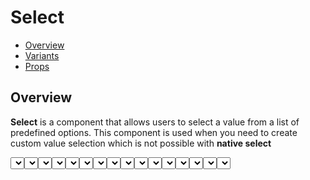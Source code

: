 
<Meta title="Components/Select" component={Select} />

<!--- Component template -->


<!--- Component documentation -->

# Select

- [Overview](#overview)
- [Variants](#variants)
- [Props](#props)

## Overview

<b>Select</b> is a component that allows users to select a value from a list of predefined
options. This component is used when you need to create custom value selection which
is not possible with <b>native select</b>

<Canvas>
  <Select
    aria-label="select"
    placeholder="Select a country"
    items={countryList}
    labelKey="name"
  />
</Canvas>

## Variants

### Select with many options

<Canvas>
  <Story name="With many options">
    <Flex css={{ gap: '$16', width: '100%' }}>
      <Select
        aria-label="Select component"
        placeholder="Select a country"
        labelKey="name"
        items={countryList}
      />
      <Select
        aria-label="Select component"
        placeholder="Select a country"
        labelKey="name"
        items={countryList}
        defaultValue={14}
      />
    </Flex>
  </Story>
</Canvas>

### Select with few options

<Canvas>
  <Story name="With few options">
    <Flex css={{ gap: '$16', width: '100%' }}>
      <Select
        aria-label="Select component"
        placeholder="Select a country"
        labelKey="name"
        items={statusList}
      />
      <Select
        aria-label="Select component"
        placeholder="Select a country"
        labelKey="name"
        items={statusList}
        defaultValue={1}
      />
    </Flex>
  </Story>
</Canvas>

### Select with empty options

<Canvas>
  <Story name="With empty options">
    <Select aria-label="select" placeholder="Select a country" labelKey="id" />
  </Story>
</Canvas>

### Select with label and description

<Canvas>
  <Story name="With label/description">
    <Flex css={{ gap: '$16', width: '100%' }}>
      <Select
        aria-label="Select component"
        placeholder="Select a country"
        label="Product status"
        description="Select the status of the product"
        labelKey="name"
        items={statusList}
      />
      <Select
        aria-label="Select component"
        placeholder="Select a country"
        label="Product status"
        description="The status is selected"
        labelKey="name"
        items={statusList}
        defaultValue={1}
      />
    </Flex>
  </Story>
</Canvas>

### Disabled

<Canvas>
  <Story name="Disabled">
    <Flex css={{ gap: '$16', width: '100%' }}>
      <Select
        aria-label="Select component"
        placeholder="Select a country"
        label="Product status"
        description="Select is disabled"
        isDisabled
      />
      <Select
        aria-label="Select component"
        placeholder="Select a country"
        label="Product status"
        description="The status is selected and disabled"
        labelKey="name"
        items={statusList}
        defaultValue={1}
        isDisabled
      />
    </Flex>
  </Story>
</Canvas>

### Select with error status

<Canvas>
  <Story name="With error status">
    <Flex css={{ gap: '$16', width: '100%' }}>
      <Select
        aria-label="Select component"
        placeholder="Select a country"
        label="Country"
        labelKey="name"
        errorMessage="Error message"
        status="error"
        items={countryList}
      />
      <Select
        aria-label="Select component"
        placeholder="Select a country"
        label="Country"
        labelKey="name"
        errorMessage="Error message with filled value"
        status="error"
        items={countryList}
        defaultValue={14}
      />
    </Flex>
  </Story>
</Canvas>

### Controlled

<Canvas>
  <Story name="Controlled">
    <Flex css={{ gap: '$16', width: '100%' }}>
      <Select
        aria-label="label"
        label="Country"
        placeholder="Select a country"
        description="Uncontrolled"
        labelKey="name"
        items={countryList}
      />
      <Select
        aria-label="label"
        label="Country"
        placeholder="Select a country"
        description="Only value set, Can not be changed"
        labelKey="name"
        items={countryList}
        value={14}
      />
      <SelectExampleControlled
        label="Country"
        description="Full controlled select"
      />
    </Flex>
  </Story>
</Canvas>

### With loading

<Canvas>
  <Story name="With loading">
    <Flex css={{ gap: '$16', width: '100%' }}>
      <Select
        aria-label="label"
        placeholder="Select a country"
        labelKey="name"
        items={countryList}
        label="With loading"
        isLoading
      />
      <Select
        aria-label="label"
        placeholder="Select a country"
        labelKey="name"
        label="With fallback label"
        fallbackLabel="Azerbaijan"
        value={14}
        items={countryList}
        isLoading
        description="Show selected label while other options loading"
      />
    </Flex>
  </Story>
</Canvas>

### Custom trigger

<Canvas>
  <Story name="Custom trigger">
    <Flex css={{ gap: '$16', width: '100%' }}>
      <SelectExampleCustomTrigger
        aria-label="label"
        placeholder="kg"
        items={weightUnits}
        label="Custom rendered trigger"
      />
    </Flex>
  </Story>
</Canvas>

## Props

<ArgsTable of={Select} />
